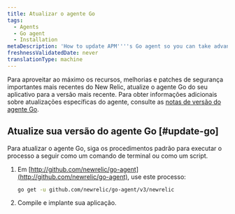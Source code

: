 ```yaml
---
title: Atualizar o agente Go
tags:
  - Agents
  - Go agent
  - Installation
metaDescription: 'How to update APM''''s Go agent so you can take advantage of the latest features, enhancements, and important security patches.'
freshnessValidatedDate: never
translationType: machine
---
```


Para aproveitar ao máximo os recursos, melhorias e patches de segurança importantes mais recentes do New Relic, atualize o agente Go do seu aplicativo para a versão mais recente. Para obter informações adicionais sobre atualizações específicas do agente, consulte as [notas de versão do agente Go](/docs/release-notes/agent-release-notes/go-release-notes).

## Atualize sua versão do agente Go [#update-go]

Para atualizar o agente Go, siga os procedimentos padrão para executar o processo a seguir como um comando de terminal ou como um script.

1. Em [http://github.com/newrelic/go-agent](http://github.com/newrelic/go-agent), use este processo:

   ```bash
   go get -u github.com/newrelic/go-agent/v3/newrelic
   ```

2. Compile e implante sua aplicação.
